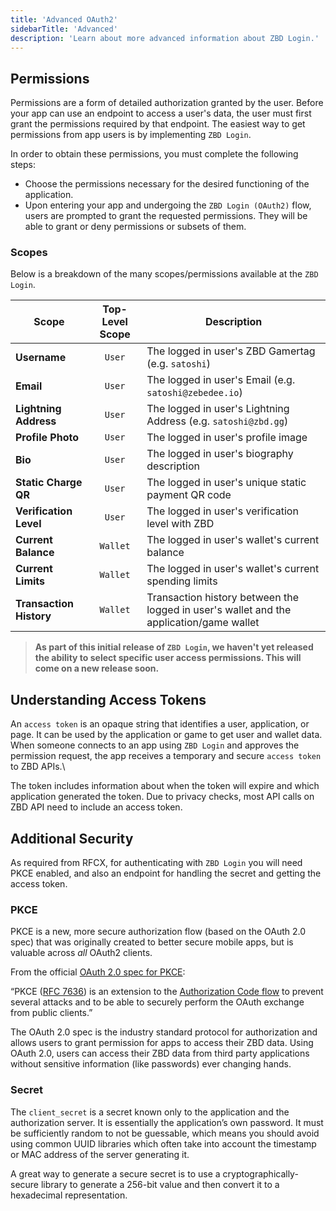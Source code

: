 ```yaml
---
title: 'Advanced OAuth2'
sidebarTitle: 'Advanced'
description: 'Learn about more advanced information about ZBD Login.'
---
```


## Permissions

Permissions are a form of detailed authorization granted by the user. Before your app can use an endpoint to access a user's data, the user must first grant the permissions required by that endpoint. The easiest way to get permissions from app users is by implementing `ZBD Login`.

In order to obtain these permissions, you must complete the following steps:

- Choose the permissions necessary for the desired functioning of the application.
- Upon entering your app and undergoing the `ZBD Login (OAuth2)` flow, users are prompted to grant the requested permissions. They will be able to grant or deny permissions or subsets of them.

### Scopes

Below is a breakdown of the many scopes/permissions available at the `ZBD Login`.

| Scope | Top-Level Scope | Description |
| --- | :-: | --- |
| **Username** | `User` | The logged in user's ZBD Gamertag (e.g. `satoshi`) |
| **Email** | `User` | The logged in user's Email (e.g. `satoshi@zebedee.io`) |
| **Lightning Address** | `User` | The logged in user's Lightning Address (e.g. `satoshi@zbd.gg`) |
| **Profile Photo** | `User` | The logged in user's profile image |
| **Bio** | `User` | The logged in user's biography description |
| **Static Charge QR** | `User` | The logged in user's unique static payment QR code |
| **Verification Level** | `User` | The logged in user's verification level with ZBD |
| **Current Balance** | `Wallet` | The logged in user's wallet's current balance |
| **Current Limits** | `Wallet` | The logged in user's wallet's current spending limits |
| **Transaction History** | `Wallet` | Transaction history between the logged in user's wallet and the application/game wallet |

> **As part of this initial release of `ZBD Login`, we haven't yet released the ability to select specific user access permissions. This will come on a new release soon.**

## Understanding Access Tokens

An `access token` is an opaque string that identifies a user, application, or page. It can be used by the application or game to get user and wallet data. When someone connects to an app using `ZBD Login` and approves the permission request, the app receives a temporary and secure `access token` to ZBD APIs.\\

The token includes information about when the token will expire and which application generated the token. Due to privacy checks, most API calls on ZBD API need to include an access token.

## Additional Security

As required from RFCX, for authenticating with `ZBD Login` you will need PKCE enabled, and also an endpoint for handling the secret and getting the access token.

### PKCE

PKCE is a new, more secure authorization flow (based on the OAuth 2.0 spec) that was originally created to better secure mobile apps, but is valuable across _all_ OAuth2 clients.

From the official [OAuth 2.0 spec for PKCE](https://oauth.net/2/pkce/):

“PKCE ([RFC 7636](https://tools.ietf.org/html/rfc7636)) is an extension to the [Authorization Code flow](https://oauth.net/2/grant-types/authorization-code/) to prevent several attacks and to be able to securely perform the OAuth exchange from public clients.”

The OAuth 2.0 spec is the industry standard protocol for authorization and allows users to grant permission for apps to access their ZBD data. Using OAuth 2.0, users can access their ZBD data from third party applications without sensitive information (like passwords) ever changing hands.

### Secret

The `client_secret` is a secret known only to the application and the authorization server. It is essentially the application’s own password. It must be sufficiently random to not be guessable, which means you should avoid using common UUID libraries which often take into account the timestamp or MAC address of the server generating it.

A great way to generate a secure secret is to use a cryptographically-secure library to generate a 256-bit value and then convert it to a hexadecimal representation.
